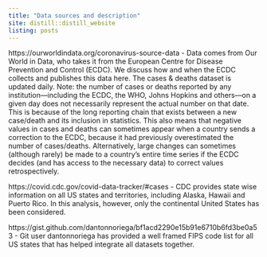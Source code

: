 ```yaml
---
title: "Data sources and description"
site: distill::distill_website
listing: posts
---
```


https://ourworldindata.org/coronavirus-source-data - Data comes from Our World in Data, who takes it from the European Centre for Disease Prevention and Control (ECDC). We discuss how and when the ECDC collects and publishes this data here. The cases & deaths dataset is updated daily. Note: the number of cases or deaths reported by any institution—including the ECDC, the WHO, Johns Hopkins and others—on a given day does not necessarily represent the actual number on that date. This is because of the long reporting chain that exists between a new case/death and its inclusion in statistics. This also means that negative values in cases and deaths can sometimes appear when a country sends a correction to the ECDC, because it had previously overestimated the number of cases/deaths. Alternatively, large changes can sometimes (although rarely) be made to a country's entire time series if the ECDC decides (and has access to the necessary data) to correct values retrospectively.

https://covid.cdc.gov/covid-data-tracker/#cases - CDC provides state wise information on all US states and territories, including Alaska, Hawaii and Puerto Rico. In this analysis, however, only the continental United States has been considered.

https://gist.github.com/dantonnoriega/bf1acd2290e15b91e6710b6fd3be0a53 - Git user 
dantonnoriega has provided a well framed FIPS code list for all US states that has helped integrate all datasets together.

